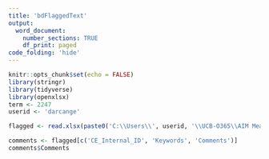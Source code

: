 ---
title: 'bdFlaggedText'
output: 
  word_document:
    number_sections: TRUE
    df_print: paged
code_folding: 'hide'
---

```{r setup, include=FALSE}
knitr::opts_chunk$set(echo = FALSE)
library(stringr)
library(tidyverse)
library(openxlsx)
term <- 2247
userid <- 'darcange'
```

```{r}
flagged <- read.xlsx(paste0('C:\\Users\\', userid, '\\UCB-O365\\AIM Measurement - FCQ\\Text_Mining\\', term, '\\test_data_with_predictions.xlsx'))
```

```{r}
comments <- flagged[c('CE_Internal_ID', 'Keywords', 'Comments')]
comments$Comments
```
